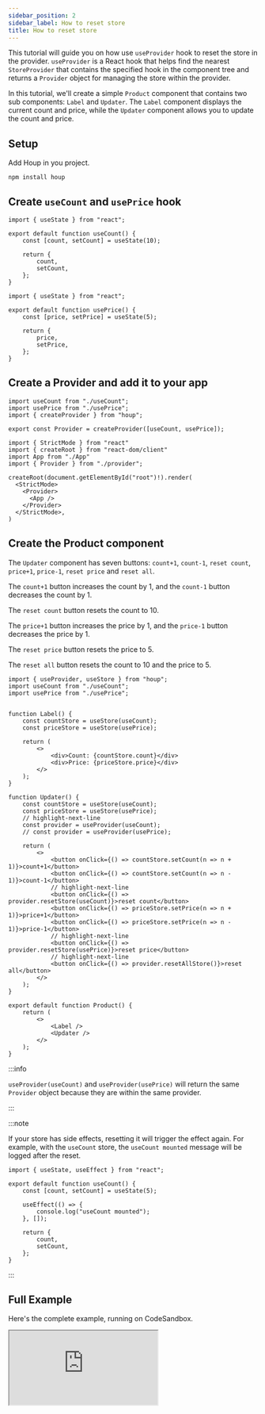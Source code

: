 ```yaml
---
sidebar_position: 2
sidebar_label: How to reset store
title: How to reset store
---
```


This tutorial will guide you on how use `useProvider` hook to reset the store in the provider.
`useProvider` is a React hook that helps find the nearest `StoreProvider` that contains the specified hook in the component tree and returns a `Provider` object for managing the store within the provider.

In this tutorial, we'll create a simple `Product` component that contains two sub components: `Label` and `Updater`. The `Label` component displays the current count and price, while the `Updater` component allows you to update the count and price.

## Setup

Add Houp in you project.

```tsx
npm install houp
```

## Create `useCount` and `usePrice` hook

```tsx title="useCount.tsx"
import { useState } from "react";

export default function useCount() {
    const [count, setCount] = useState(10);

    return {
        count,
        setCount,
    };
}
```

```tsx title="usePrice.tsx"
import { useState } from "react";

export default function usePrice() {
    const [price, setPrice] = useState(5);

    return {
        price,
        setPrice,
    };
}
```

## Create a Provider and add it to your app

```tsx title="provider.ts"
import useCount from "./useCount";
import usePrice from "./usePrice";
import { createProvider } from "houp";

export const Provider = createProvider([useCount, usePrice]);
```

```tsx title="index.tsx"
import { StrictMode } from "react"
import { createRoot } from "react-dom/client"
import App from "./App"
import { Provider } from "./provider";

createRoot(document.getElementById("root")!).render(
  <StrictMode>
    <Provider>
      <App />
    </Provider>
  </StrictMode>,
)
```

## Create the Product component

The `Updater` component has seven buttons: `count+1`, `count-1`, `reset count`, `price+1`, `price-1`, `reset price` and `reset all`. 

The `count+1` button increases the count by 1, and the `count-1` button decreases the count by 1.

The `reset count` button resets the count to 10.

The `price+1` button increases the price by 1, and the `price-1` button decreases the price by 1.

The `reset price` button resets the price to 5.

The `reset all` button resets the count to 10 and the price to 5.

```tsx title="product.tsx"
import { useProvider, useStore } from "houp";
import useCount from "./useCount";
import usePrice from "./usePrice";


function Label() {
    const countStore = useStore(useCount);
    const priceStore = useStore(usePrice);

    return (
        <>
            <div>Count: {countStore.count}</div>
            <div>Price: {priceStore.price}</div>
        </>
    );
}

function Updater() {
    const countStore = useStore(useCount);
    const priceStore = useStore(usePrice);
    // highlight-next-line
    const provider = useProvider(useCount);
    // const provider = useProvider(usePrice);

    return (
        <>
            <button onClick={() => countStore.setCount(n => n + 1)}>count+1</button>
            <button onClick={() => countStore.setCount(n => n - 1)}>count-1</button>
            // highlight-next-line
            <button onClick={() => provider.resetStore(useCount)}>reset count</button>
            <button onClick={() => priceStore.setPrice(n => n + 1)}>price+1</button>
            <button onClick={() => priceStore.setPrice(n => n - 1)}>price-1</button>
            // highlight-next-line
            <button onClick={() => provider.resetStore(usePrice)}>reset price</button>
            // highlight-next-line
            <button onClick={() => provider.resetAllStore()}>reset all</button>
        </>
    );
}

export default function Product() {
    return (
        <>
            <Label />
            <Updater />
        </>
    );
}
```

:::info

`useProvider(useCount)` and `useProvider(usePrice)` will return the same `Provider` object because they are within the same provider.

:::

<div class="code-run-block">
    <Provider>
        <Product />
    </Provider>
</div>

:::note

If your store has side effects, resetting it will trigger the effect again. For example, with the `useCount` store, the `useCount mounted` message will be logged after the reset.

```tsx
import { useState, useEffect } from "react";

export default function useCount() {
    const [count, setCount] = useState(5);

    useEffect(() => {
        console.log("useCount mounted");
    }, []);

    return {
        count,
        setCount,
    };
}
```

:::

## Full Example

Here's the complete example, running on CodeSandbox.

<iframe src="https://codesandbox.io/embed/v5kknh?view=editor+%2B+preview&module=%2Fsrc%2Fproduct.tsx"
     style={{width:"100%", height: 500, border:0, borderRadius: 4, overflow:"hidden",}}
     title="houp-reset-store-sample"
     allow="accelerometer; ambient-light-sensor; camera; encrypted-media; geolocation; gyroscope; hid; microphone; midi; payment; usb; vr; xr-spatial-tracking"
     sandbox="allow-forms allow-modals allow-popups allow-presentation allow-same-origin allow-scripts"
></iframe>